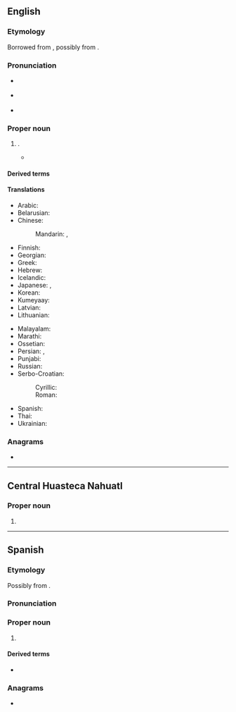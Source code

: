 ==English==

===Etymology===
Borrowed from {{bor|en|es|Tijuana}}, possibly from {{der|en|nai-kum|Tiwan|lit=by-the-sea}}.

===Pronunciation===
{{wikipedia}}
* {{a|RP}} {{IPA|en|/tɪˈ(h)wɑːnə/}}
* {{a|GA}} {{IPA|en|/tiˈ(h)wɑnə/|/tiəˈ(h)wɑnə/|qual2=nonstandard}}
* {{rhymes|en|ɑːnə|s=3}}

===Proper noun===
{{en-proper noun}}

# {{place|en|city|s/Baja California|c/Mexico|by the American border with [[San Diego]]|a=The largest}}.
#: {{syn|en|[[TJ]] {{qualifier|abbreviation}}}}
#* {{quote-song|en|title=Jesus Alone|album=Skeleton Tree|year=2016|artist=Nick Cave & The Bad Seeds|passage=You're a drug addict lying on your back / In a '''Tijuana''' hotel room}}

====Derived terms====
{{der3
|en|Tijuana Bible
|Tijuanan
|San Diego-Tijuana
}}

====Translations====
{{trans-top|city in Baja California, Mexico}}
* Arabic: {{t|ar|تِيخْوَانَا|f}}
* Belarusian: {{t|be|Тыхуа́на|f}}
* Chinese:
*: Mandarin: {{t|cmn|蒂華納}}, {{t|cmn|蒂华纳|tr=Dìhuánà}}
* Finnish: {{t|fi|Tijuana}}
* Georgian: {{t|ka|ტიხუანა}}
* Greek: {{t|el|Τιχουάνα|f}}
* Hebrew: {{t|he|טִיחוּאָנָה|f|tr=Tihuána}}
* Icelandic: {{t|is|Tíjuana|f|alt=Tíjúana}}
* Japanese: {{t|ja|ティファナ|tr=Tifana}}, {{qualifier|less common}} {{t|ja|ティフアナ|tr=Tifuana}}
* Korean: {{t|ko|^티후아나}}
* Kumeyaay: {{t|nai-kum|tiwan}}
* Latvian: {{t|lv|Tihuana|f}}
* Lithuanian: {{t|lt|Tichuana|f}}
{{trans-mid}}
* Malayalam: {{t|ml|ടീഹ്വാന}}
* Marathi: {{t|mr|तिहुआना|f}}
* Ossetian: {{t|os|Тихуанӕ}}
* Persian: {{t|fa|تیخوانا|tr=Tixovânâ}}, {{t|fa|تیهوانا|tr=Tihovânâ}}
* Punjabi: {{t|pa|ਤੀਖ਼ਵਾਨਾ|f}}
* Russian: {{t|ru|Тихуа́на|f}}
* Serbo-Croatian:
*: Cyrillic: {{t|sh|Тихуана|f}}
*: Roman: {{t|sh|Tijuana|f}}
* Spanish: {{t+|es|Tijuana|f}}
* Thai: {{t|th|ตีฮัวนา|tr=dtii-huua-naa}}
* Ukrainian: {{t|uk|Тіхуа́на|f}}
{{trans-bottom}}

===Anagrams===
* {{anagrams|en|a=aaijntu|Juanita|Juniata}}

----

==Central Huasteca Nahuatl==

===Proper noun===
{{head|nch|proper noun}}

# {{place|nch|largest city|s:pref/Baja California|c/Mexico|t1=Tijuana}}

----

==Spanish==
{{wikipedia|lang=es}}

===Etymology===
Possibly from {{der|es|nai-kum|Tiwan|lit=by-the-sea}}.

===Pronunciation===
{{es-pr}}

===Proper noun===
{{es-proper noun|f}}

# {{place|es|city|s/Baja California|c/Mexico|t1=Tijuana}}

====Derived terms====
* {{l|es|tijuanense}}

===Anagrams===
* {{anagrams|es|Juanita}}